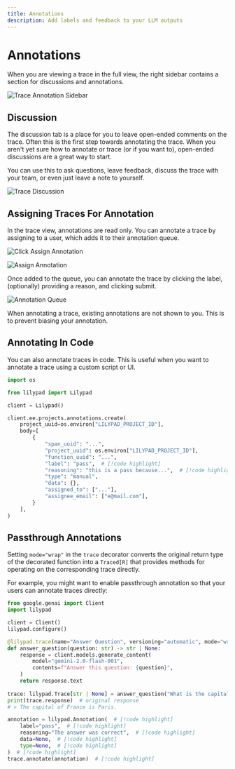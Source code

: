```yaml
---
title: Annotations
description: Add labels and feedback to your LLM outputs
---
```


# Annotations

When you are viewing a trace in the full view, the right sidebar contains a section for discussions and annotations.

![Trace Annotation Sidebar](/assets/docs/lilypad/evaluation/annotations/annotation-sidebar.webp)

## Discussion

The discussion tab is a place for you to leave open-ended comments on the trace.
Often this is the first step towards annotating the trace. When you aren't yet sure how to annotate or trace (or if you want to), open-ended discussions are a great way to start.

You can use this to ask questions, leave feedback, discuss the trace with your team, or even just leave a note to yourself.

![Trace Discussion](/assets/docs/lilypad/evaluation/annotations/trace-discussion.webp)

## Assigning Traces For Annotation

In the trace view, annotations are read only. You can annotate a trace by assigning to a user, which adds it to their annotation queue.

![Click Assign Annotation](/assets/docs/lilypad/evaluation/annotations/click-assign-annotation.webp)

![Assign Annotation](/assets/docs/lilypad/evaluation/annotations/assign-annotation.webp)

Once added to the queue, you can annotate the trace by clicking the label, (optionally) providing a reason, and clicking submit.

![Annotation Queue](/assets/docs/lilypad/evaluation/annotations/annotation-queue.webp)

When annotating a trace, existing annotations are not shown to you. This is to prevent biasing your annotation.

## Annotating In Code

You can also annotate traces in code. This is useful when you want to annotate a trace using a custom script or UI.

```python
import os

from lilypad import Lilypad

client = Lilypad()

client.ee.projects.annotations.create(
    project_uuid=os.environ["LILYPAD_PROJECT_ID"],
    body=[
        {
            "span_uuid": "...",
            "project_uuid": os.environ["LILYPAD_PROJECT_ID"],
            "function_uuid": "...",
            "label": "pass",  # [!code highlight]
            "reasoning": "this is a pass because...",  # [!code highlight]
            "type": "manual",
            "data": {},
            "assigned_to": ["..."],
            "assignee_email": ["e@mail.com"],
        }
    ],
)
```

## Passthrough Annotations

Setting `mode="wrap"` in the `trace` decorator converts the original return type of the decorated function into a `Traced[R]` that provides methods for operating on the corresponding trace directly.

For example, you might want to enable passthrough annotation so that your users can annotate traces directly:

```python
from google.genai import Client
import lilypad

client = Client()
lilypad.configure()

@lilypad.trace(name="Answer Question", versioning="automatic", mode="wrap")  # [!code highlight]
def answer_question(question: str) -> str | None:
    response = client.models.generate_content(
        model="gemini-2.0-flash-001",
        contents=f"Answer this question: {question}",
    )
    return response.text
    
trace: lilypad.Trace[str | None] = answer_question("What is the capital of France?")
print(trace.response)  # original response
# > The capital of France is Paris.

annotation = lilypad.Annotation(  # [!code highlight]
    label="pass",  # [!code highlight]
    reasoning="The answer was correct",  # [!code highlight]
    data=None,  # [!code highlight]
    type=None,  # [!code highlight]
)  # [!code highlight]
trace.annotate(annotation)  # [!code highlight]
```